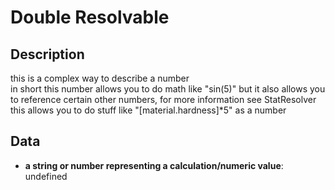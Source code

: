 # Double Resolvable

## Description

 this is a complex way to describe a number  
in short this number allows you to do math like "sin(5)"but it also allows you to reference certain other numbers, for more information see StatResolverthis allows you to do stuff like "[material.hardness]*5" as a number

## Data

- **a string or number representing a calculation/numeric value**: undefined

